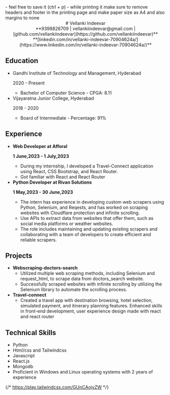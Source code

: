<div class='mt-5 print:hidden mx-auto max-w-max prose-base dark:prose-invert marker:text-black prose-headings:m-0 prose-p:m-0 prose-ul:m-0 prose-ul:list-disc prose-li:m-0 prose-hr:mb-0 prose-hr:mt-5 prose-hr:border-black'>
- feel free to save it (ctrl + p)
- while printing it make sure to remove headers and footer in the printing page and make paper size as A4 and also margins to none
</div>

<div class='print:border-0 print:m-0 print:w-full print:p-5 border border-black mx-auto mt-5 mb-5 p-5 w-1/2 min-h-screen prose-base dark:prose-invert marker:text-black prose-headings:m-0 prose-p:m-0 prose-ul:m-0 prose-ul:list-disc prose-li:m-0 prose-hr:mb-0 prose-hr:mt-5 prose-hr:border-black'>

<center>
# Vellanki Indeevar
<div>**9398826709 | vellankiindeevar@gmail.com | [github.com/vellankiindeevar](https://github.com/vellankiindeevar)**</div>
<div>**[linkedin.com/in/vellanki-indeevar-70904624a/](https://www.linkedin.com/in/vellanki-indeevar-70904624a/)**</div>
</center>

## Education 
- Gandhi Institute of Technology and Management, Hyderabad <p class='float-right'>2020 - Present</p>
    - Bachelor of Computer Science - CPGA: 8.11
- Vijayaratna Junior College, Hyderabad <p class='float-right'>2018 - 2020</p>
    - Board of Intermediate - Percentage: 91%

## Experience
- **Web Developer at Afforal**  <p class='float-right'>**1 June,2023 - 1 July,2023**</p>
    - During my internship, I developed a Travel-Connect application using React, CSS Bootstrap, and React Router.
    - Got familiar with React and React Router
- **Python Developer at Rivan Solutions** <p class='float-right'>**1 May,2023 - 30 June,2023**</p>
    - The intern has experience in developing custom web scrapers using Python, Selenium, and
Reqests, and has worked on scraping websites with Cloudflare protection and infinite
scrolling.
    - Use APIs to extract data from websites that offer them, such as social media platforms or
weather websites.
    - The role includes maintaining and updating existing scrapers and collaborating with a team
of developers to create efficient and reliable scrapers.

## Projects
- **Webscraping-doctors-search**
    - Utilized multiple web scraping methods, including Selenium and request_html, to scrape
data from doctors_search website.
    - Successfully scraped websites with infinite scrolling by utilizing the Selenium library to
automate the scrolling process.
- **Travel-connect**
    - Created a travel app with destination browsing, hotel selection, simulated payment, and
itinerary planning features. Enhanced skills in front-end development, user experience
design made with react and react router

## Technical Skills
- Python
- Html/css and Tailwindcss
- Javascript
- React.js
- Mongodb
- Proficient in Windows and Linux operating systems with 2 years of experience

</div>

{/* https://play.tailwindcss.com/GUnCAojvZW */}
